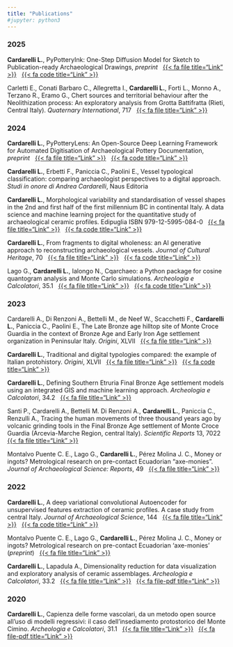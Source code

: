 ---
title: "Publications"
#jupyter: python3
---

### 2025

**Cardarelli L.**, PyPotteryInk: One-Step Diffusion Model for Sketch to Publication-ready Archaeological Drawings, *preprint*   [{{< fa file title="Link" >}}](https://arxiv.org/abs/2502.06897)    [{{< fa code title="Link" >}}](https://github.com/lrncrd/PyPotteryInk)

Carletti E., Conati Barbaro C., Allegretta I., **Cardarelli L.**, Forti L., Monno A., Terzano R., Eramo G., Chert sources and territorial behaviour after the Neolithization process: An exploratory analysis from Grotta Battifratta (Rieti, Central Italy). *Quaternary International*, 717   [{{< fa file title="Link" >}}](https://doi.org/10.1016/j.quaint.2024.109633)

### 2024

**Cardarelli L.**, PyPotteryLens: An Open-Source Deep Learning Framework for Automated Digitisation
of Archaeological Pottery Documentation, *preprint*   [{{< fa file title="Link" >}}](https://arxiv.org/abs/2412.11574)    [{{< fa code title="Link" >}}](https://github.com/lrncrd/PyPottery/tree/PyPotteryLens)

**Cardarelli L.**, Erbetti F., Paniccia C., Paolini E., Vessel typological classification: comparing archaeologist perspectives to a digital
approach. *Studi in onore di Andrea Cardarelli*, Naus Editoria

**Cardarelli L.**, Morphological variability and standardisation of vessel shapes in the 2nd and first half of the first millennium BC in continental Italy. A data science and machine learning project for the quantitative study of archaeological ceramic profiles. Edipuglia ISBN 979-12-5995-084-0   [{{< fa file title="Link" >}}](https://edipuglia.it/PDF/index.php?file=Adrias_18&n=Adrias_18&t)    [{{< fa code title="Link" >}}](https://edipuglia.it/pasap01/)

**Cardarelli L.**, From fragments to digital wholeness: an AI generative approach to reconstructing archaeological vessels. *Journal of Cultural Heritage*, 70   [{{< fa file title="Link" >}}](https://doi.org/10.1016/j.culher.2024.09.012)    [{{< fa code title="Link" >}}](https://github.com/lrncrd/ReconstructionPots)

Lago G., **Cardarelli L.**, Ialongo N., Cqarchaeo: a Python package for cosine quantogram analysis and Monte Carlo simulations. *Archeologia e Calcolatori*, 35.1   [{{< fa file title="Link" >}}](https://doi.org/10.19282/ac.35.1.2024.15)    [{{< fa code title="Link" >}}](https://github.com/lrncrd/CQArchaeo)

### 2023

Cardarelli A., Di Renzoni A., Bettelli M., de Neef W., Scacchetti F., **Cardarelli L.**, Paniccia C., Paolini E., The Late Bronze age hilltop site of Monte Croce Guardia in the context of Bronze Age and Early Iron Age settlement organization in Peninsular Italy. *Origini*, XLVII   [{{< fa file title="Link" >}}](https://www.torrossa.com/it/catalog/preview/5751207)

**Cardarelli L.**, Traditional and digital typologies compared: the example of Italian protohistory. *Origini*, XLVII   [{{< fa file title="Link" >}}](https://www.torrossa.com/it/catalog/preview/5751207)   [{{< fa code title="Link" >}}](https://www.edizioniquasar.cloud/Typologies-traditional-vs-digital/)

**Cardarelli L.**, Defining Southern Etruria Final Bronze Age settlement models using an integrated GIS and machine learning approach. *Archeologia e Calcolatori*, 34.2   [{{< fa file title="Link" >}}](https://doi.org/10.19282/ac.34.2.2023.03)

Santi P., Cardarelli A., Bettelli M. Di Renzoni A., **Cardarelli L.**, Paniccia C., Renzulli A., Tracing the human movements of three thousand years ago by volcanic grinding tools in the Final Bronze Age settlement of Monte Croce Guardia (Arcevia-Marche Region, central Italy). *Scientific Reports* 13, 7022   [{{< fa file title="Link" >}}](https://www.nature.com/articles/s41598-023-34033-x)

Montalvo Puente C. E., Lago G., **Cardarelli L.**, Pérez Molina J. C., Money or ingots? Metrological research on pre-contact Ecuadorian "axe-monies". *Journal of Archaeological Science: Reports*, 49   [{{< fa file title="Link" >}}](https://doi.org/10.1016/j.jasrep.2023.103976)

### 2022

**Cardarelli L.**, A deep variational convolutional Autoencoder for unsupervised features extraction of ceramic profiles. A case study from central Italy. *Journal of Archaeological Science*, 144   [{{< fa file title="Link" >}}](https://doi.org/10.1016/j.jas.2022.105640)   [{{< fa code title="Link" >}}](https://github.com/lrncrd/VAEpots)

Montalvo Puente C. E., Lago G., **Cardarelli L.**, Pérez Molina J. C., Money or ingots? Metrological research on pre-contact Ecuadorian 'axe-monies' (*preprint*)   [{{< fa file title="Link" >}}](https://doi.org/10.21203/rs.3.rs-1962271/v1)

**Cardarelli L.**, Lapadula A., Dimensionality reduction for data visualization and exploratory analysis of ceramic assemblages. *Archeologia e Calcolatori*, 33.2   [{{< fa file title="Link" >}}](https://doi.org/10.19282/ac.33.2.2022.03)   [{{< fa file-pdf title="Link" >}}](http://www.archcalc.cnr.it/indice/PDF33.2/03_Cardarelli_Lapadula.pdf)

### 2020

**Cardarelli L.**, Capienza delle forme vascolari, da un metodo open source all'uso di modelli regressivi: il caso dell'insediamento protostorico del Monte Cimino. *Archeologia e Calcolatori*, 31.1   [{{< fa file title="Link" >}}](https://doi.org/10.19282/ac.31.1.2020.02)   [{{< fa file-pdf title="Link" >}}](http://www.archcalc.cnr.it/indice/PDF31.1/02_Cardarelli.pdf)
